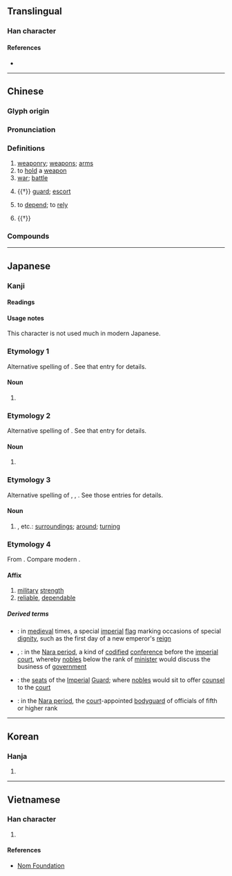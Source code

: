 {{character info/new}}
==Translingual==

===Han character===
{{Han char|rn=9|rad=人|as=03|sn=5|four=25200|canj=OJK|ids=⿰亻丈}}

====References====
* {{Han ref|kx=0092.100|dkj=00371|dj=0195.130|hdz=10113.020|uh=4ED7|ud=20183|bh=A54D|bd=42317}}

----

==Chinese==
{{zh-forms}}

===Glyph origin===
{{Han etym}}

===Pronunciation===
{{zh-pron
|m=zhàng
|dg=җон3
|c=zoeng3,zoeng6
|h=pfs=
|md=
|mn=qz:tiǒng/tw,xm:tiōng/twv,zz:tiāng
|w=
|mc=y
|oc=y
|cat=n,v
}}

===Definitions===
{{zh-hanzi}}

# [[weaponry]]; [[weapon]]s; [[arm]]s
# to [[hold]] a [[weapon]]
# [[war]]; [[battle]]
#: {{zh-x|打仗|to fight a '''battle'''; to go to '''war'''}}
# {{†}} [[guard]]; [[escort]]
# {{lb|zh|departing tone only}} to [[depend]]; to [[rely]]
#: {{zh-x|仗 著[着] 自己 的 權力 為所欲為|to '''rely''' on one's power to do whatever one wants}}
# {{†}} {{zh-alt-form|杖}}

===Compounds===
{{zh-der|儀仗隊|仗劍|仗勢|仗馬無聲|兵仗|仗腰子|仰仗|仗膽兒|仗義|寒蟬仗馬|倚財仗勢|仗托|慷慨仗義|慢仗|依官仗勢|御仗|儀仗|對仗|刀仗|倚官仗勢|仗勢欺人|倚仗|作仗|仗恃|仗義執言|仗勢凌人|依仗|仗義疏財|仙仗|仗義輕財|勝仗|大陣仗|仗義直言|仗賴|任賢仗能|仗衛|打勝仗|槍仗手|死仗|明火執仗|硬仗|打仗|擔仗|疏財仗義|狗仗官勢|憑仗|沒頭仰仗|打水仗|狗仗人勢|炮仗|敗仗|打敗仗|沒投仰仗|爆仗|打雪仗|贓仗|細仗|立仗馬|輕財仗義|軍仗|陣仗|袍仗|衛仗|鎧仗|筆仗|開仗|車仗|負氣仗義|籠仗}}

----

==Japanese==

===Kanji===
{{ja-kanji|grade=|rs=人03}}

====Readings====
{{ja-readings
|goon=じょう<ぢやう
|kanon=しょう<しやう
|kun=つえ-<つゑ-, つわもの-, よ-る
}}

====Usage notes====
This character is not used much in modern Japanese.

===Etymology 1===
Alternative spelling of {{ja-l|杖||tsue}}. See that entry for details.

====Noun====
{{ja-noun|つえ|hhira=つゑ}}

# {{alternative spelling of|ja|sort=つえ|杖||a [[cane]], a [[crook]], a [[walking stick]]}}

===Etymology 2===
Alternative spelling of {{ja-l|兵||tsuwamono}}. See that entry for details.

====Noun====
{{ja-noun|つわもの|hhira=つはもの}}

# {{alternative spelling of|ja|sort=つわもの|兵||[[weaponry]]; a [[soldier]], a [[warrior]]; a [[courageous]] person, a [[brave]]; someone who is very [[confident]], even [[obstinate]]}}

===Etymology 3===
Alternative spelling of {{ja-l|回り}}, {{ja-l|周り}}, {{ja-l|廻り||mawari}}. See those entries for details.

====Noun====
{{ja-noun|まわり|hhira=まはり}}

# {{alternative spelling of|ja|sort=まわり|回り}}, etc.: [[surroundings]]; [[around]]; [[turning]]

===Etymology 4===
From {{etyl|ltc|ja|sort=しょう'}} {{m|ltc|仗}}. Compare modern {{cog|cmn|仗|tr=zhàng}}.

====Affix====
{{ja-pos|affix|じょう|hhira=ぢやう}}

# [[military]] [[strength]]
# [[reliable]], [[dependable]]

=====Derived terms=====
{{der-top}}
* {{ja-l|仗旗|じょうき|jōki}}: in [[medieval]] times, a special [[imperial]] [[flag]] marking occasions of special [[dignity]], such as the first day of a new emperor's [[reign]]
* {{ja-l|仗議}}, {{ja-l|仗儀|じょうぎ|jōgi}}: in the [[w:Nara period|Nara period]], a kind of [[codify|codified]] [[conference]] before the [[imperial]] [[court]], whereby [[公家#Japanese|noble]]s below the rank of [[minister]] would discuss the business of [[government]]
* {{ja-l|仗座|じょうざ|jōza}}: the [[seat]]s of the [[imperial|Imperial]] [[guard|Guard]]; where [[公家#Japanese|noble]]s would sit to offer [[counsel]] to the [[court]]
* {{ja-l|仗身|じょうしん|jōshin}}: in the [[w:Nara period|Nara period]], the [[court]]-appointed [[bodyguard]] of officials of fifth or higher rank
{{der-bottom}}

----

==Korean==

===Hanja===
{{ko-hanja|hangeul=장}}

# {{defn|lang=ko|sort=人03}}

----

==Vietnamese==

===Han character===
{{vi-hantu|[[trượng]], [[dượng]]|rs=人03}}

# {{defn|lang=vi|sort=人03}}

====References====
* [http://nomfoundation.org/common/nom_details.php?codepoint=4ed7 Nom Foundation]